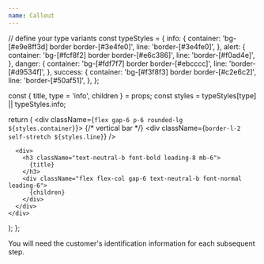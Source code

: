 ```yaml
---
name: Callout
---
```

  // define your type variants
  const typeStyles = {
    info: {
      container: 'bg-[#e9e8ff3d] border border-[#3e4fe0]',
      line:      'border-[#3e4fe0]',
    },
    alert: {
      container: 'bg-[#fcf8f2] border border-[#e6c386]',
      line:      'border-[#f0ad4e]',
    },
    danger: {
      container: 'bg-[#fdf7f7] border border-[#ebcccc]',
      line:      'border-[#d9534f]',
    },
    success: {
      container: 'bg-[#f3f8f3] border border-[#c2e6c2]',
      line:      'border-[#50af51]',
    },
  };

  const { title, type = 'info', children } = props;
  const styles = typeStyles[type] || typeStyles.info;

  return (
    <div className={`flex gap-6 p-6 rounded-lg ${styles.container}`}>
      {/* vertical bar */}
      <div className={`border-l-2 self-stretch ${styles.line}`} />

      <div>
        <h3 className="text-neutral-b font-bold leading-8 mb-6">
          {title}
        </h3>
        <div className="flex flex-col gap-6 text-neutral-b font-normal leading-6">
          {children}
        </div>
      </div>
    </div>
  );
};

<InfoBlock title="Test" type="alert">
    You will need the customer's identification information for each subsequent step.
</InfoBlock>